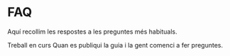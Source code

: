 
# FAQ

Aquí recollim les respostes a les preguntes més habituals.

<Callout type="warning" emoji="🚧">
Treball en curs
</Callout>

<FAQBox title="Quan hi haurà preguntes freqüents?">
Quan es publiqui la guia i la gent comenci a fer preguntes.
</FAQBox>